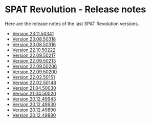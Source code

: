 # SPAT Revolution - Release notes

Here are the release notes of the last SPAT Revolution versions.

- [Version 23.11.50341](Appendix_D_release_notes/Appendix_D_release_notes_50341.md)
- [Version 23.08.50318](Appendix_D_release_notes/Appendix_D_release_notes_50318.md)
- [Version 23.08.50316](Appendix_D_release_notes/Appendix_D_release_notes_50316.md)
- [Version 22.10.50222](Appendix_D_release_notes/Appendix_D_release_notes_50222.md)
- [Version 22.09.50217](Appendix_D_release_notes/Appendix_D_release_notes_50219.md)
- [Version 22.09.50213](Appendix_D_release_notes/Appendix_D_release_notes_50213.md)
- [Version 22.09.50206](Appendix_D_release_notes/Appendix_D_release_notes_50206.md)
- [Version 22.09.50200](Appendix_D_release_notes/Appendix_D_release_notes_50200.md)
- [Version 22.02.50151](Appendix_D_release_notes/Appendix_D_release_notes_50151.md)
- [Version 22.02.50148](Appendix_D_release_notes/Appendix_D_release_notes_50148.md)
- [Version 21.04.50030](Appendix_D_release_notes/Appendix_D_release_notes_50030.md)
- [Version 21.04.50020](Appendix_D_release_notes/Appendix_D_release_notes_50020.md)
- [Version 20.12.49943](Appendix_D_release_notes/Appendix_D_release_notes_49943.md)
- [Version 20.12.49930](Appendix_D_release_notes/Appendix_D_release_notes_49930.md)
- [Version 20.12.49890](Appendix_D_release_notes/Appendix_D_release_notes_49890.md)
- [Version 20.12.49880](Appendix_D_release_notes/Appendix_D_release_notes_49880.md)




